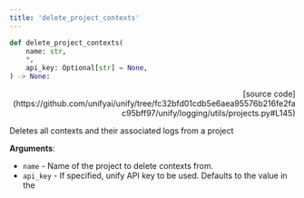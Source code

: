 ```yaml
---
title: 'delete_project_contexts'
---
```


```python
def delete_project_contexts(
    name: str,
    *,
    api_key: Optional[str] = None,
) -> None:
```

<p align="right">[source code](https://github.com/unifyai/unify/tree/fc32bfd01cdb5e6aea95576b216fe2fac95bff97/unify/logging/utils/projects.py#L145)</p>

Deletes all contexts and their associated logs from a project

**Arguments**:

- `name` - Name of the project to delete contexts from.
- `api_key` - If specified, unify API key to be used. Defaults to the value in the